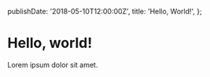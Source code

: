   publishDate: '2018-05-10T12:00:00Z',
  title: 'Hello, World!',
};

# Hello, world!

Lorem ipsum dolor sit amet.
